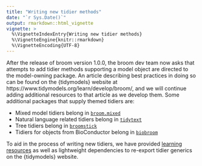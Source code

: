 ```yaml
---
title: "Writing new tidier methods"
date: "`r Sys.Date()`"
output: rmarkdown::html_vignette
vignette: >
  %\VignetteIndexEntry{Writing new tidier methods}
  %\VignetteEngine{knitr::rmarkdown}
  %\VignetteEncoding{UTF-8}
---
```


After the release of broom version 1.0.0, the broom dev team now asks that
attempts to add tidier methods supporting a model object are 
directed to the model-owning package. An article describing best practices 
in doing so can be found on the {tidymodels} website at 
https://www.tidymodels.org/learn/develop/broom/, and we will continue
adding additional resources to that article as we develop them. Some additional
packages that supply themed tidiers are:

- Mixed model tidiers belong in [`broom.mixed`](https://github.com/bbolker/broom.mixed)
- Natural language related tidiers belong in [`tidytext`](https://github.com/juliasilge/tidytext)
- Tree tidiers belong in [`broomstick`](https://github.com/njtierney/broomstick)
- Tidiers for objects from BioConductor belong in [`biobroom`](https://bioconductor.org/packages/release/bioc/html/biobroom.html)

To aid in the process of writing new tidiers, we have provided 
[learning resources](https://www.tidymodels.org/learn/develop/broom/) as well 
as lightweight dependencies to re-export tidier generics on the {tidymodels} 
website.
